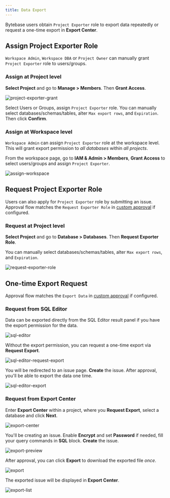 ```yaml
---
title: Data Export
---
```


Bytebase users obtain `Project Exporter` role to export data repeatedly or request a one-time export in **Export Center**.

## Assign Project Exporter Role

`Workspace Admin`, `Workspace DBA` or `Project Owner` can manually grant `Project Exporter` role to users/groups.

### Assign at Project level

**Select Project** and go to **Manage > Members**. Then **Grant Access**.

![project-exporter-grant](/content/docs/security/database-permission/export/project-exporter-grant.webp)

Select Users or Groups, assign `Project Exporter` role. You can manually select databases/schemas/tables, alter `Max export rows`, and `Expiration`. Then click **Confirm**.

### Assign at Workspace level

`Workspace Admin` can assign `Project Exporter` role at the workspace level. This will grant export permission to _all databases_ within _all projects_.

From the workspace page, go to **IAM & Admin > Members**, **Grant Access** to select users/groups and assign `Project Exporter`.

![assign-workspace](/content/docs/security/database-permission/export/assign-workspace.webp)

## Request Project Exporter Role

<PricingPlanBlock feature_name='QUERY_EXPORT_APPROVAL_WORKFLOW' />

Users can also apply for `Project Exporter` role by submitting an issue. Approval flow matches the `Request Exporter Role` in [custom approval](/docs/administration/custom-approval/) if configured.

### Request at Project level

**Select Project** and go to **Database > Databases**. Then **Request Exporter Role**.

You can manually select databases/schemas/tables, alter `Max export rows`, and `Expiration`.

![request-exporter-role](/content/docs/security/database-permission/export/request-exporter-role.webp)

## One-time Export Request

Approval flow matches the `Export Data` in [custom approval](/docs/administration/custom-approval/) if configured.

### Request from SQL Editor

Data can be exported directly from the SQL Editor result panel if you have the export permission for the data.

![sql-editor](/content/docs/security/database-permission/export/sql-editor.webp)

Without the export permission, you can request a one-time export via **Request Export**.

![sql-editor-request-export](/content/docs/security/database-permission/export/sql-editor-request-export.webp)

You will be redirected to an issue page. **Create** the issue. After approval, you'll be able to export the data one time.

![sql-editor-export](/content/docs/security/database-permission/export/sql-editor-export.webp)

### Request from Export Center

Enter **Export Center** within a project, where you **Request Export**, select a database and click **Next**.

![export-center](/content/docs/security/database-permission/export/export-center.webp)

You'll be creating an issue. Enable **Encrypt** and set **Password** if needed, fill your query commands in **SQL** block. **Create** the issue.

![export-preview](/content/docs/security/database-permission/export/export-preview.webp)

After approval, you can click **Export** to download the exported file _once_.

![export](/content/docs/security/database-permission/export/export.webp)

The exported issue will be displayed in **Export Center**.

![export-list](/content/docs/security/database-permission/export/export-list.webp)
